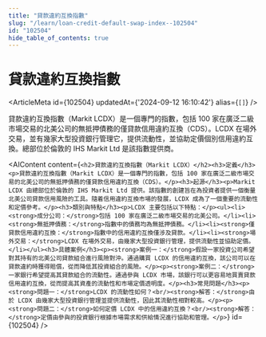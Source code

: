 ```yaml
---
title: "貸款違約互換指數"
slug: "/learn/loan-credit-default-swap-index--102504"
id: "102504"
hide_table_of_contents: true
---
```



# 貸款違約互換指數

<ArticleMeta id={102504} updatedAt={'2024-09-12 16:10:42'} alias={`[]`} />
<div className='border-solid border-b border-t-0 my-4 border-[var(--ifm-color-gray-300)]' />

貸款違約互換指數（Markit LCDX）是一個專門的指數，包括 100 家在廣泛二級市場交易的北美公司的無抵押債務的僅貸款信用違約互換（CDS）。LCDX 在場外交易，並有幾家大型投資銀行管理它，提供流動性，並協助定價個別信用違約互換。總部位於倫敦的 IHS Markit Ltd 是該指數提供商。

<AIContent content={`<h2>貸款違約互換指數（Markit LCDX）</h2><h3>定義</h3><p>貸款違約互換指數（Markit LCDX）是一個專門的指數，包括 100 家在廣泛二級市場交易的北美公司的無抵押債務的僅貸款信用違約互換（CDS）。</p><h3>起源</h3><p>Markit LCDX 由總部位於倫敦的 IHS Markit Ltd 提供。該指數的創建旨在為投資者提供一個衡量北美公司貸款信用風險的工具。隨着信用違約互換市場的發展，LCDX 成為了一個重要的流動性和定價參考。</p><h3>類別與特點</h3><p>LCDX 主要包括以下特點：</p><ul><li><strong>成分公司：</strong>包括 100 家在廣泛二級市場交易的北美公司。</li><li><strong>無抵押債務：</strong>指數中的債務均為無抵押債務。</li><li><strong>僅貸款信用違約互換：</strong>指數中的信用違約互換僅涉及貸款。</li><li><strong>場外交易：</strong>LCDX 在場外交易，由幾家大型投資銀行管理，提供流動性並協助定價。</li></ul><h3>具體案例</h3><p><strong>案例一：</strong>假設一家投資公司希望對其持有的北美公司貸款組合進行風險對沖。通過購買 LCDX 的信用違約互換，該公司可以在貸款違約時獲得賠償，從而降低其投資組合的風險。</p><p><strong>案例二：</strong>一家銀行希望提高其貸款組合的流動性。通過參與 LCDX 市場，該銀行可以更容易地買賣貸款信用違約互換，從而提高其資產的流動性和市場定價透明度。</p><h3>常見問題</h3><p><strong>問題一：</strong>LCDX 的流動性如何？<br/><strong>解答：</strong>由於 LCDX 由幾家大型投資銀行管理並提供流動性，因此其流動性相對較高。</p><p><strong>問題二：</strong>如何定價 LCDX 中的信用違約互換？<br/><strong>解答：</strong>定價由參與的投資銀行根據市場需求和供給情況進行協助和管理。</p>`} id={102504} />

